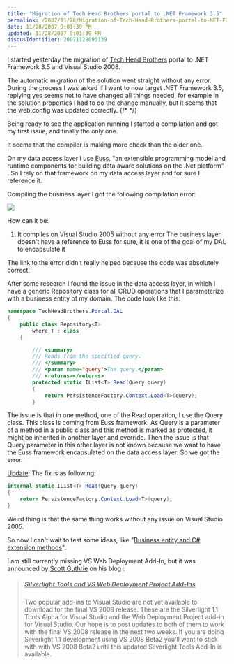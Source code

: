 ```yaml
---
title: "Migration of Tech Head Brothers portal to .NET Framework 3.5"
permalink: /2007/11/28/Migration-of-Tech-Head-Brothers-portal-to-NET-Framework-35/
date: 11/28/2007 9:01:39 PM
updated: 11/28/2007 9:01:39 PM
disqusIdentifier: 20071128090139
---
```

I started yesterday the migration of [Tech Head Brothers](http://www.techheadbrothers.com/) portal to .NET Framework 3.5 and Visual Studio 2008.

The automatic migration of the solution went straight without any error. During the process I was asked if I want to now target .NET Framework 3.5, replying yes seems not to have changed all things needed, for example in the solution properties I had to do the change manually, but it seems that the web.config was updated correctly.
{/* <!-- more --> */}

Being ready to see the application running I started a compilation and got my first issue, and finally the only one.

It seems that the compiler is making more check than the older one. 

On my data access layer I use [Euss](http://euss.evaluant.com/), "an extensible programming model and runtime components for building data aware solutions on the .Net platform" . So I rely on that framework on my data access layer and for sure I reference it.

Compiling the business layer I got the following compilation error:

![](http://farm3.static.flickr.com/2162/2070512203_85b8bbec0d_o.jpg) 

How can it be:

1.  It compiles on Visual Studio 2005 without any error  The business layer doesn't have a reference to Euss for sure, it is one of the goal of my DAL to encapsulate it 

The link to the error didn't really helped because the code was absolutely correct!

After some research I found the issue in the data access layer, in which I have a generic Repository class for all CRUD operations that I parameterize with a business entity of my domain. The code look like this: 

```csharp
namespace TechHeadBrothers.Portal.DAL  
{  
    public class Repository<T>  
        where T : class  
    {  

        /// <summary>
        /// Reads from the specified query.
        /// </summary>
        /// <param name="query">The query.</param>
        /// <returns></returns>
        protected static IList<T> Read(Query query)
        {
            return PersistenceFactory.Context.Load<T>(query);
        }
```
The issue is that in one method, one of the Read operation, I use the Query class. This class is coming from Euss framework. As Query is a parameter of a method in a public class and this method is marked as protected, it might be inherited in another layer and override. Then the issue is that Query parameter in this other layer is not known because we want to have the Euss framework encapsulated on the data access layer. So we got the error.

<u>Update</u>: The fix is as following:

```csharp
internal static IList<T> Read(Query query)
{
    return PersistenceFactory.Context.Load<T>(query);
}
```

Weird thing is that the same thing works without any issue on Visual Studio 2005.

So now I can't wait to test some ideas, like "[Business entity and C# extension methods](http://weblogs.asp.net/lkempe/archive/2007/10/31/business-entity-and-c-extension-methods.aspx)".

I am still currently missing VS Web Deployment Add-In, but it was announced by [Scott Guthrie](http://weblogs.asp.net/scottgu/default.aspx) on his blog :

> ##### <u>Silverlight Tools and VS Web Deployment Project Add-Ins</u>
> 
> Two popular add-ins to Visual Studio are not yet available to download for the final VS 2008 release.  These are the Silverlight 1.1 Tools Alpha for Visual Studio and the Web Deployment Project add-in for Visual Studio.  Our hope is to post updates to both of them to work with the final VS 2008 release in the next two weeks.  If you are doing Silverlight 1.1 development using VS 2008 Beta2 you'll want to stick with with VS 2008 Beta2 until this updated Silverlight Tools Add-In is available. 
